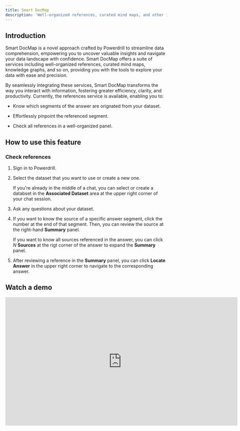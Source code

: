 ```yaml
---
title: Smart DocMap
description: 'Well-organized references, curated mind maps, and other info that help you understand your data'
---
```



## Introduction

Smart DocMap is a novel approach crafted by Powerdrill to streamline data comprehension, empowering you to uncover valuable insights and navigate your data landscape with confidence. Smart DocMap offers a suite of services including well-organized references, curated mind maps, knowledge graphs, and so on, providing you with the tools to explore your data with ease and precision.

By seamlessly integrating these services, Smart DocMap transforms the way you interact with information, fostering greater efficiency, clarity, and productivity. Currently, the references service is available, enabling you to:

- Know which segments of the answer are orignated from your dataset.

- Effortlessly pinpoint the referenced segment.

- Check all references in a well-organized panel.


## How to use this feature

### Check references

1. Sign in to Powerdrill.

2. Select the dataset that you want to use or create a new one.

    If you're already in the middle of a chat, you can select or create a databset in the **Associated Dataset** area at the upper right corner of your chat session.

3. Ask any questions about your dataset.

4. If you want to know the source of a specific answer segment, click the number at the end of that segment. Then, you can review the source at the right-hand **Summary** panel.

    If you want to know all sources referenced in the answer, you can click *N* **Sources** at the rigt corner of the answer to expand the **Summary** panel.

5. After reviewing a reference in the **Summary** panel, you can click **Locate Answer** in the upper right corner to navigate to the corresponding answer. 



## Watch a demo

<iframe width="724" height="400" src="https://www.youtube.com/embed/DTa9WjgfpNc" title="Well-organized References, Mind Maps & Insights for Efficient Data Comprehension" frameborder="0" allow="accelerometer; autoplay; clipboard-write; encrypted-media; gyroscope; picture-in-picture; web-share" allowfullscreen></iframe>